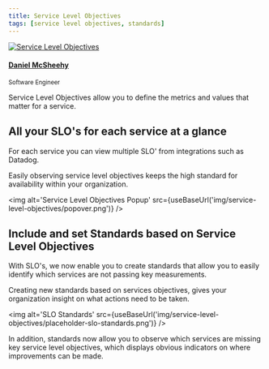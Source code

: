 ```yaml
---
title: Service Level Objectives
tags: [service level objectives, standards]
---
```



<div class="avatar margin-vert--md minus-margin-top">
  <div class="avatar margin-vert--md margin-right">
    <a class="avatar__photo-link avatar__photo" href="https://github.com/DanielMcSheehy" target="_blank" rel="noreferrer noopener">
      <img
        alt='Service Level Objectives'
        src={useBaseUrl('https://avatars.githubusercontent.com/u/28493438?s=460&u=4bbd1de69b9ca85d21e45350d15db419a27072fc&v=4')}
      />
    </a>
    <div class="avatar__intro">
      <h4 class="avatar__name">
        <a href="https://github.com/DanielMcSheehy" target="_blank" rel="noreferrer noopener">Daniel McSheehy</a>
      </h4><small class="avatar__subtitle">Software Engineer</small>
    </div>
  </div>
</div>

Service Level Objectives allow you to define the metrics and values that matter for a service. 

<!--truncate-->

## All your SLO's for each service at a glance

For each service you can view multiple SLO' from integrations such as Datadog.

Easily observing service level objectives keeps the high standard for availability within your organization.

<img
  alt='Service Level Objectives Popup'
  src={useBaseUrl('img/service-level-objectives/popover.png')}
/>

## Include and set Standards based on Service Level Objectives

With SLO's, we now enable you to create standards that allow you to easily identify which services 
are not passing key measurements.

Creating new standards based on services objectives, gives your organization insight on what actions need to be taken.

<img
  alt='SLO Standards'
  src={useBaseUrl('img/service-level-objectives/placeholder-slo-standards.png')}
/>

In addition, standards now allow you to observe which services are missing key service level objectives, which displays
obvious indicators on where improvements can be made.
